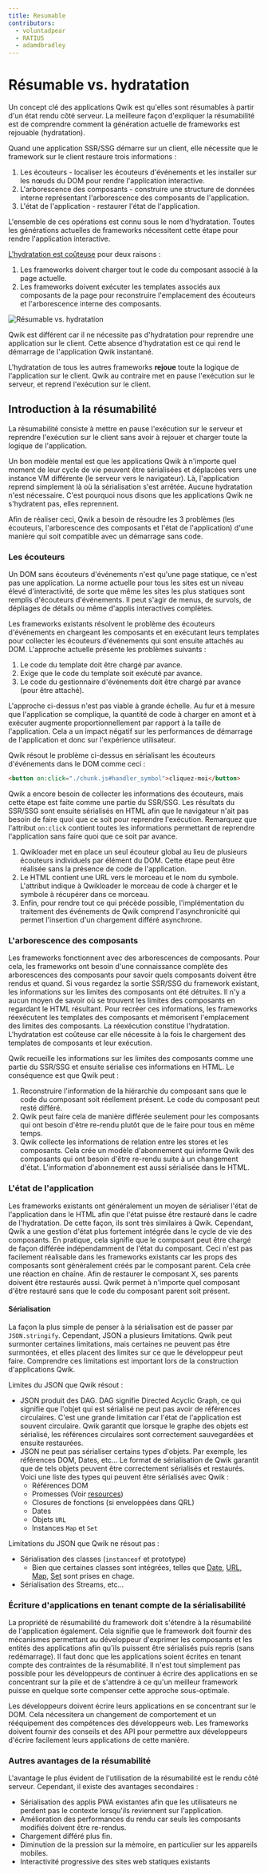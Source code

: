 ```yaml
---
title: Resumable
contributors:
  - voluntadpear
  - RATIU5
  - adamdbradley
---
```


# Résumable vs. hydratation

Un concept clé des applications Qwik est qu'elles sont résumables à partir d'un état rendu côté serveur. La meilleure façon d'expliquer la résumabilité est de comprendre comment la génération actuelle de frameworks est rejouable (hydratation).

Quand une application SSR/SSG démarre sur un client, elle nécessite que le framework sur le client restaure trois informations :

1. Les écouteurs - localiser les écouteurs d'événements et les installer sur les nœuds du DOM pour rendre l'application interactive.
2. L'arborescence des composants - construire une structure de données interne représentant l'arborescence des composants de l'application.
3. L'état de l'application - restaurer l'état de l'application.

L'ensemble de ces opérations est connu sous le nom d'hydratation. Toutes les générations actuelles de frameworks nécessitent cette étape pour rendre l'application interactive.

[L'hydratation est coûteuse](https://www.builder.io/blog/hydration-is-pure-overhead) pour deux raisons :

1. Les frameworks doivent charger tout le code du composant associé à la page actuelle.
2. Les frameworks doivent exécuter les templates associés aux composants de la page pour reconstruire l'emplacement des écouteurs et l'arborescence interne des composants.

![Résumable vs. hydratation](https://cdn.builder.io/api/v1/image/assets%2FYJIGb4i01jvw0SRdL5Bt%2F04681212764f4025b2b5f5c6a258ad6e?format=webp&width=2000)

Qwik est différent car il ne nécessite pas d'hydratation pour reprendre une application sur le client. Cette absence d'hydratation est ce qui rend le démarrage de l'application Qwik instantané.

L'hydratation de tous les autres frameworks **rejoue** toute la logique de l'application sur le client. Qwik au contraire met en pause l'exécution sur le serveur, et reprend l'exécution sur le client.

## Introduction à la résumabilité

La résumabilité consiste à mettre en pause l'exécution sur le serveur et reprendre l'exécution sur le client sans avoir à rejouer et charger toute la logique de l'application.

Un bon modèle mental est que les applications Qwik à n'importe quel moment de leur cycle de vie peuvent être sérialisées et déplacées vers une instance VM différente (le serveur vers le navigateur). Là, l'application reprend simplement là où la sérialisation s'est arrêtée. Aucune hydratation n'est nécessaire. C'est pourquoi nous disons que les applications Qwik ne s'hydratent pas, elles reprennent.

Afin de réaliser ceci, Qwik a besoin de résoudre les 3 problèmes (les écouteurs, l'arborescence des composants et l'état de l'application) d'une manière qui soit compatible avec un démarrage sans code.

### Les écouteurs

Un DOM sans écouteurs d'événements n'est qu'une page statique, ce n'est pas une application. La norme actuelle pour tous les sites est un niveau élevé d'interactivité, de sorte que même les sites les plus statiques sont remplis d'écouteurs d'événements. Il peut s'agir de menus, de survols, de dépliages de détails ou même d'applis interactives complètes.

Les frameworks existants résolvent le problème des écouteurs d'événements en chargeant les composants et en exécutant leurs templates pour collecter les écouteurs d'événements qui sont ensuite attachés au DOM. L'approche actuelle présente les problèmes suivants :

1. Le code du template doit être chargé par avance.
2. Exige que le code du template soit exécuté par avance.
3. Le code du gestionnaire d'événements doit être chargé par avance (pour être attaché).

L'approche ci-dessus n'est pas viable à grande échelle. Au fur et à mesure que l'application se complique, la quantité de code à charger en amont et à exécuter augmente proportionnellement par rapport à la taille de l'application. Cela a un impact négatif sur les performances de démarrage de l'application et donc sur l'expérience utilisateur.

Qwik résout le problème ci-dessus en sérialisant les écouteurs d'événements dans le DOM comme ceci :

```html
<button on:click="./chunk.js#handler_symbol">cliquez-moi</button>
```

Qwik a encore besoin de collecter les informations des écouteurs, mais cette étape est faite comme une partie du SSR/SSG. Les résultats du SSR/SSG sont ensuite sérialisés en HTML afin que le navigateur n'ait pas besoin de faire quoi que ce soit pour reprendre l'exécution. Remarquez que l'attribut `on:click` contient toutes les informations permettant de reprendre l'application sans faire quoi que ce soit par avance.

1. Qwikloader met en place un seul écouteur global au lieu de plusieurs écouteurs individuels par élément du DOM. Cette étape peut être réalisée sans la présence de code de l'application.
2. Le HTML contient une URL vers le morceau et le nom du symbole. L'attribut indique à Qwikloader le morceau de code à charger et le symbole à récupérer dans ce morceau.
3. Enfin, pour rendre tout ce qui précède possible, l'implémentation du traitement des événements de Qwik comprend l'asynchronicité qui permet l'insertion d'un chargement différé asynchrone.

### L'arborescence des composants

Les frameworks fonctionnent avec des arborescences de composants. Pour cela, les frameworks ont besoin d'une connaissance complète des arborescences des composants pour savoir quels composants doivent être rendus et quand. Si vous regardez la sortie SSR/SSG du framework existant, les informations sur les limites des composants ont été détruites. Il n'y a aucun moyen de savoir où se trouvent les limites des composants en regardant le HTML résultant. Pour recréer ces informations, les frameworks réexécutent les templates des composants et mémorisent l'emplacement des limites des composants. La réexécution constitue l'hydratation. L'hydratation est coûteuse car elle nécessite à la fois le chargement des templates de composants et leur exécution.

Qwik recueille les informations sur les limites des composants comme une partie du SSR/SSG et ensuite sérialise ces informations en HTML. Le conséquence est que Qwik peut :

1. Reconstruire l'information de la hiérarchie du composant sans que le code du composant soit réellement présent. Le code du composant peut resté différé.
2. Qwik peut faire cela de manière différée seulement pour les composants qui ont besoin d'être re-rendu plutôt que de le faire pour tous en même temps.
3. Qwik collecte les informations de relation entre les stores et les composants. Cela crée un modèle d'abonnement qui informe Qwik des composants qui ont besoin d'être re-rendu suite à un changement d'état. L'information d'abonnement est aussi sérialisée dans le HTML.

### L'état de l'application

Les frameworks existants ont généralement un moyen de sérialiser l'état de l'application dans le HTML afin que l'état puisse être restauré dans le cadre de l'hydratation. De cette façon, ils sont très similaires à Qwik. Cependant, Qwik a une gestion d'état plus fortement intégrée dans le cycle de vie des composants. En pratique, cela signifie que le composant peut être chargé de façon différée indépendamment de l'état du composant. Ceci n'est pas facilement réalisable dans les frameworks existants car les props des composants sont généralement créés par le composant parent. Cela crée une réaction en chaîne. Afin de restaurer le composant X, ses parents doivent être restaurés aussi. Qwik permet à n'importe quel composant d'être restauré sans que le code du composant parent soit présent.

#### Sérialisation

La façon la plus simple de penser à la sérialisation est de passer par `JSON.stringify`. Cependant, JSON a plusieurs limitations. Qwik peut surmonter certaines limitations, mais certaines ne peuvent pas être surmontées, et elles placent des limites sur ce que le développeur peut faire. Comprendre ces limitations est important lors de la construction d'applications Qwik.

Limites du JSON que Qwik résout :

- JSON produit des DAG. DAG signifie Directed Acyclic Graph, ce qui signifie que l'objet qui est sérialisé ne peut pas avoir de références circulaires. C'est une grande limitation car l'état de l'application est souvent circulaire. Qwik garantit que lorsque le graphe des objets est sérialisé, les références circulaires sont correctement sauvegardées et ensuite restaurées.
- JSON ne peut pas sérialiser certains types d'objets. Par exemple, les références DOM, Dates, etc... Le format de sérialisation de Qwik garantit que de tels objets peuvent être correctement sérialisés et restaurés. Voici une liste des types qui peuvent être sérialisés avec Qwik :
  - Références DOM
  - Promesses (Voir [resources](../../components/resource/))
  - Closures de fonctions (si enveloppées dans QRL)
  - Dates
  - Objets `URL`
  - Instances `Map` et `Set`

Limitations du JSON que Qwik ne résout pas :

- Sérialisation des classes (`instanceof` et prototype)
  -  Bien que certaines classes sont intégrées, telles que [Date](https://developer.mozilla.org/en-US/docs/Web/JavaScript/Reference/Global_Objects/Date), [URL](https://developer.mozilla.org/en-US/docs/Web/API/URL), [Map](https://developer.mozilla.org/en-US/docs/Web/JavaScript/Reference/Global_Objects/Map), [Set](https://developer.mozilla.org/en-US/docs/Web/JavaScript/Reference/Global_Objects/Set) sont prises en chage.
- Sérialisation des Streams, etc...

### Écriture d'applications en tenant compte de la sérialisabilité

La propriété de résumabilité du framework doit s'étendre à la résumabilité de l'application également. Cela signifie que le framework doit fournir des mécanismes permettant au développeur d'exprimer les composants et les entités des applications afin qu'ils puissent être sérialisés puis repris (sans redémarrage). Il faut donc que les applications soient écrites en tenant compte des contraintes de la résumabilité. Il n'est tout simplement pas possible pour les développeurs de continuer à écrire des applications en se concentrant sur la pile et de s'attendre à ce qu'un meilleur framework puisse en quelque sorte compenser cette approche sous-optimale.

Les développeurs doivent écrire leurs applications en se concentrant sur le DOM. Cela nécessitera un changement de comportement et un rééquipement des compétences des développeurs web. Les frameworks doivent fournir des conseils et des API pour permettre aux développeurs d'écrire facilement leurs applications de cette manière.

### Autres avantages de la résumabilité

L'avantage le plus évident de l'utilisation de la résumabilité est le rendu côté serveur. Cependant, il existe des avantages secondaires :

- Sérialisation des applis PWA existantes afin que les utilisateurs ne perdent pas le contexte lorsqu'ils reviennent sur l'application.
- Amélioration des performances du rendu car seuls les composants modifiés doivent être re-rendus.
- Chargement différé plus fin.
- Diminution de la pression sur la mémoire, en particulier sur les appareils mobiles.
- Interactivité progressive des sites web statiques existants
